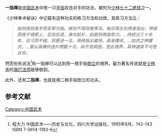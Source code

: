 '''一指禅'''是[[中国武术|中国武术]]中用一只[[手指|手指]]攻击对手的功法，被列为[[少林七十二绝技|少林七十二绝技]]之一。

《少林拳术秘诀》中记载有这种功夫的练习方法和功效。其练习方法云：
<blockquote>
''始则用双推手而变掌为指。继则不用双推等法，每日用左右两食指尖，伸直而按于墙壁上，足自后退，身向前扑，如是则两指受力。...待经过三十余年，日习而不辍，则更进一法，用两指尖着地，直身蹲伏，...如虎之伸腰式。...虽以身蹲伏连扑攒数十次，尚不觉其困。至此境界，其神通真不可思议也。''
</blockquote>

然而也有说法<ref>程大力 中国武术——历史与文化，四川大学出版社，1995年8月，142-143 ISBN 7-5614-1193-6</ref>称一指禅可以达到用一根手指[[倒立|倒立]]的境界。最为著名传说就是[[少林寺|少林寺]]的[[海灯法师|海灯法师]]能够做到。

此外，还有'''二指禅'''，也就是用二根手指倒立的功夫。

== 参考文献 ==
<references />


[[Category:中国武术|Category:中国武术]]